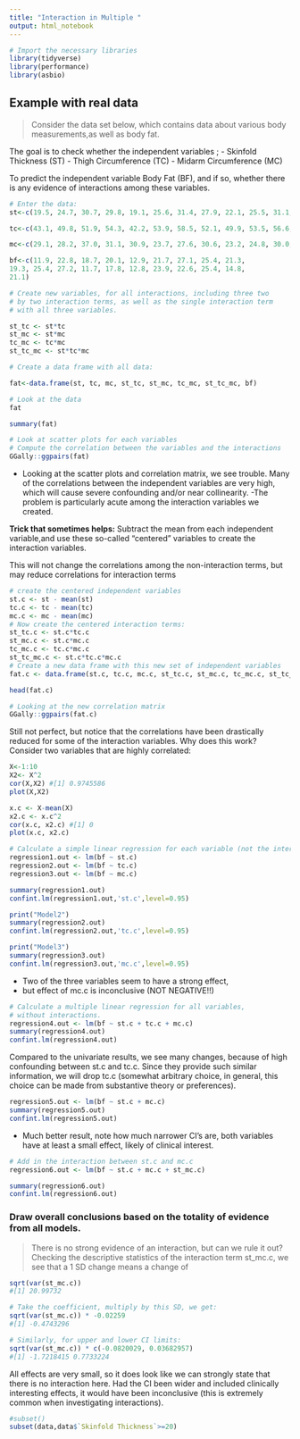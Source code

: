 ```yaml
---
title: "Interaction in Multiple "
output: html_notebook
---
```


```r
# Import the necessary libraries
library(tidyverse)
library(performance)
library(asbio)
```

## Example with real data
>
Consider the data set below, which contains data about various body measurements,as well as body fat.

The goal is to check whether the independent variables ;
- Skinfold Thickness (ST)
- Thigh Circumference (TC)
- Midarm Circumference (MC) 

To predict the independent variable Body Fat (BF), and if so, whether there is any evidence of interactions among these variables.


```r
# Enter the data:
st<-c(19.5, 24.7, 30.7, 29.8, 19.1, 25.6, 31.4, 27.9, 22.1, 25.5, 31.1,30.4, 18.7, 19.7, 14.6, 29.5, 27.7, 30.2, 22.7, 25.2)

tc<-c(43.1, 49.8, 51.9, 54.3, 42.2, 53.9, 58.5, 52.1, 49.9, 53.5, 56.6,56.7, 46.5, 44.2, 42.7, 54.4, 55.3, 58.6, 48.2, 51.0)

mc<-c(29.1, 28.2, 37.0, 31.1, 30.9, 23.7, 27.6, 30.6, 23.2, 24.8, 30.0,28.3, 23.0, 28.6, 21.3, 30.1, 25.7, 24.6, 27.1, 27.5)

bf<-c(11.9, 22.8, 18.7, 20.1, 12.9, 21.7, 27.1, 25.4, 21.3,
19.3, 25.4, 27.2, 11.7, 17.8, 12.8, 23.9, 22.6, 25.4, 14.8,
21.1)

```


```r
# Create new variables, for all interactions, including three two
# by two interaction terms, as well as the single interaction term
# with all three variables.

st_tc <- st*tc
st_mc <- st*mc
tc_mc <- tc*mc
st_tc_mc <- st*tc*mc

# Create a data frame with all data:

fat<-data.frame(st, tc, mc, st_tc, st_mc, tc_mc, st_tc_mc, bf)
```


```r
# Look at the data
fat
```

```r
summary(fat)
```
```r
# Look at scatter plots for each variables
# Compute the correlation between the variables and the interactions
GGally::ggpairs(fat)
```

- Looking at the scatter plots and correlation matrix, we see trouble. Many of the correlations between the independent variables are very high, which will cause severe confounding and/or near collinearity. 
-The problem is particularly acute among the interaction variables we created.

**Trick that sometimes helps:** Subtract the mean from each independent variable,and use these so-called “centered” variables to create the interaction variables.

This will not change the correlations among the non-interaction terms, but may reduce correlations for interaction terms

```r
# create the centered independent variables
st.c <- st - mean(st)
tc.c <- tc - mean(tc)
mc.c <- mc - mean(mc)
# Now create the centered interaction terms:
st_tc.c <- st.c*tc.c
st_mc.c <- st.c*mc.c
tc_mc.c <- tc.c*mc.c
st_tc_mc.c <- st.c*tc.c*mc.c
# Create a new data frame with this new set of independent variables
fat.c <- data.frame(st.c, tc.c, mc.c, st_tc.c, st_mc.c, tc_mc.c, st_tc_mc.c, bf)

head(fat.c)
```

```r
# Looking at the new correlation matrix
GGally::ggpairs(fat.c)
```

Still not perfect, but notice that the correlations have been drastically reduced for some of the interaction variables.
Why does this work? Consider two variables that are highly correlated:

```r
X<-1:10
X2<- X^2
cor(X,X2) #[1] 0.9745586
plot(X,X2)

x.c <- X-mean(X)
x2.c <- x.c^2
cor(x.c, x2.c) #[1] 0
plot(x.c, x2.c)


```

```r
# Calculate a simple linear regression for each variable (not the interactions).
regression1.out <- lm(bf ~ st.c)
regression2.out <- lm(bf ~ tc.c)
regression3.out <- lm(bf ~ mc.c)
```



```r
summary(regression1.out)
confint.lm(regression1.out,'st.c',level=0.95)

print("Model2")
summary(regression2.out)
confint.lm(regression2.out,'tc.c',level=0.95)

print("Model3")
summary(regression3.out)
confint.lm(regression3.out,'mc.c',level=0.95)
```
- Two of the three variables seem to have a strong effect,
- but effect of mc.c is inconclusive (NOT NEGATIVE!!)

```r
# Calculate a multiple linear regression for all variables,
# without interactions.
regression4.out <- lm(bf ~ st.c + tc.c + mc.c)
summary(regression4.out)
confint.lm(regression4.out)
```
Compared to the univariate results, we see many changes, because of high confounding between st.c and tc.c. Since they provide such similar information, we will drop tc.c (somewhat arbitrary choice, in general, this choice can be made from substantive
theory or preferences).


```r
regression5.out <- lm(bf ~ st.c + mc.c)
summary(regression5.out)
confint.lm(regression5.out)
```
- Much better result, note how much narrower CI’s are, both variables have at least a small effect, likely of clinical interest.

```r
# Add in the interaction between st.c and mc.c
regression6.out <- lm(bf ~ st.c + mc.c + st_mc.c)

summary(regression6.out)
confint.lm(regression6.out)
```
### Draw overall conclusions based on the totality of evidence from all models.

>
There is no strong evidence of an interaction, but can we rule it out?Checking the descriptive statistics of the interaction term st_mc.c, we see that a 1 SD change means a change of

```r
sqrt(var(st_mc.c))
#[1] 20.99732

# Take the coefficient, multiply by this SD, we get:
sqrt(var(st_mc.c)) * -0.02259
#[1] -0.4743296

# Similarly, for upper and lower CI limits:
sqrt(var(st_mc.c)) * c(-0.0820029, 0.03682957)
#[1] -1.7218415 0.7733224
```
All effects are very small, so it does look like we can strongly state that there is no interaction here. Had the CI been wider and included clinically interesting effects, it would have been inconclusive (this is extremely common when investigating
interactions).





```r
#subset()
subset(data,data$`Skinfold Thickness`>=20)
```






































